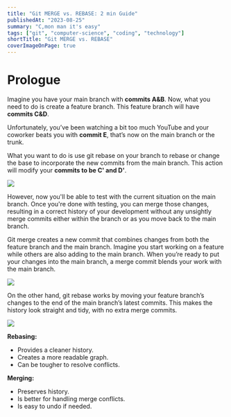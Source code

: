 ```yaml
---
title: "Git MERGE vs. REBASE: 2 min Guide"
publishedAt: "2023-08-25"
summary: "C,mon man it's easy"
tags: ["git", "computer-science", "coding", "technology"]
shortTitle: "Git MERGE vs. REBASE"
coverImageOnPage: true
---
```


# Prologue

Imagine you have your main branch with **commits A&B**. Now, what you need to do
is create a feature branch. This feature branch will have **commits C&D**.

Unfortunately, you’ve been watching a bit too much YouTube and your coworker
beats you with **commit E**, that’s now on the main branch or the trunk.

What you want to do is use git rebase on your branch to rebase or change the
base to incorporate the new commits from the main branch. This action will
modify your **commits to be C' and D'**.

<Image width={600} height={400} src="/blog/rebase/rebase2.gif" />

However, now you'll be able to test with the current situation on the main
branch. Once you're done with testing, you can merge those changes, resulting in
a correct history of your development without any unsightly merge commits either
within the branch or as you move back to the main branch.

Git merge creates a new commit that combines changes from both the feature
branch and the main branch. Imagine you start working on a feature while others
are also adding to the main branch. When you’re ready to put your changes into
the main branch, a merge commit blends your work with the main branch.

<Image width={600} height={400} src="/blog/rebase/image.png" />

On the other hand, git rebase works by moving your feature branch’s changes to
the end of the main branch’s latest commits. This makes the history look
straight and tidy, with no extra merge commits.

<Image width={600} height={400} src="/blog/rebase/rebase4.webp" />

**Rebasing:**
- Provides a cleaner history.
- Creates a more readable graph.
- Can be tougher to resolve conflicts.

**Merging:**
- Preserves history.
- Is better for handling merge conflicts.
- Is easy to undo if needed.